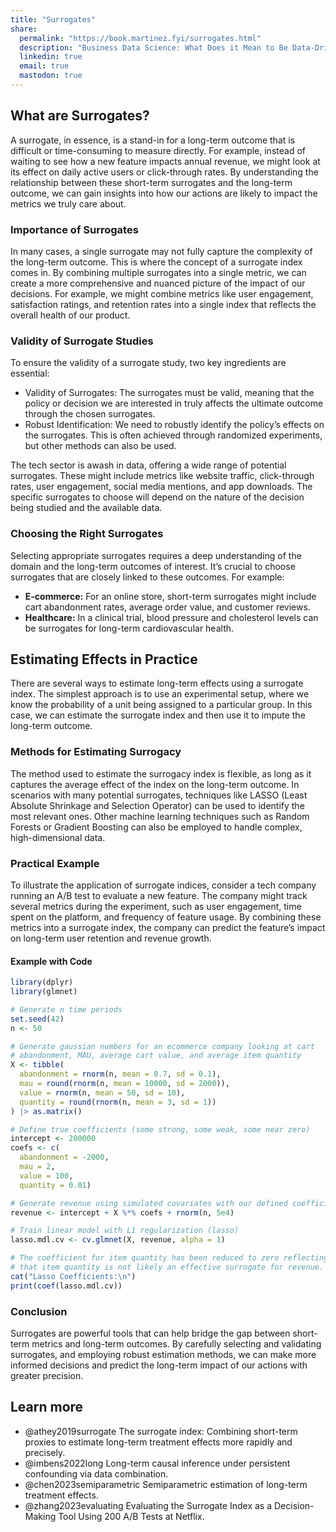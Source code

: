 ```yaml
---
title: "Surrogates"
share:
  permalink: "https://book.martinez.fyi/surrogates.html"
  description: "Business Data Science: What Does it Mean to Be Data-Driven?"
  linkedin: true
  email: true
  mastodon: true
---
```


## What are Surrogates?

A surrogate, in essence, is a stand-in for a long-term outcome that is difficult
or time-consuming to measure directly. For example, instead of waiting to see
how a new feature impacts annual revenue, we might look at its effect on daily
active users or click-through rates. By understanding the relationship between
these short-term surrogates and the long-term outcome, we can gain insights into
how our actions are likely to impact the metrics we truly care about.

### Importance of Surrogates

In many cases, a single surrogate may not fully capture the complexity of the
long-term outcome. This is where the concept of a surrogate index comes in. By
combining multiple surrogates into a single metric, we can create a more
comprehensive and nuanced picture of the impact of our decisions. For example,
we might combine metrics like user engagement, satisfaction ratings, and
retention rates into a single index that reflects the overall health of our
product.

### Validity of Surrogate Studies

To ensure the validity of a surrogate study, two key ingredients are essential:

  - Validity of Surrogates: The surrogates must be valid, meaning that the
    policy or decision we are interested in truly affects the ultimate outcome
    through the chosen surrogates.
  - Robust Identification: We need to robustly identify the policy's effects on
    the surrogates. This is often achieved through randomized experiments, but
    other methods can also be used.

The tech sector is awash in data, offering a wide range of potential surrogates.
These might include metrics like website traffic, click-through rates, user
engagement, social media mentions, and app downloads. The specific surrogates to
choose will depend on the nature of the decision being studied and the available
data.

### Choosing the Right Surrogates

Selecting appropriate surrogates requires a deep understanding of the domain and
the long-term outcomes of interest. It's crucial to choose surrogates that are
closely linked to these outcomes. For example:

  - **E-commerce:** For an online store, short-term surrogates might include cart
    abandonment rates, average order value, and customer reviews.
  - **Healthcare:** In a clinical trial, blood pressure and cholesterol levels can
    be surrogates for long-term cardiovascular health.

## Estimating Effects in Practice
There are several ways to estimate long-term effects using a surrogate index.
The simplest approach is to use an experimental setup, where we know the
probability of a unit being assigned to a particular group. In this case, we can
estimate the surrogate index and then use it to impute the long-term outcome.

### Methods for Estimating Surrogacy

The method used to estimate the surrogacy index is flexible, as long as it
captures the average effect of the index on the long-term outcome. In scenarios
with many potential surrogates, techniques like LASSO (Least Absolute Shrinkage
and Selection Operator) can be used to identify the most relevant ones. Other
machine learning techniques such as Random Forests or Gradient Boosting can also
be employed to handle complex, high-dimensional data.


### Practical Example

To illustrate the application of surrogate indices, consider a tech company
running an A/B test to evaluate a new feature. The company might track several
metrics during the experiment, such as user engagement, time spent on the
platform, and frequency of feature usage. By combining these metrics into a
surrogate index, the company can predict the feature's impact on long-term user
retention and revenue growth.

#### Example with Code

```r
library(dplyr)
library(glmnet)

# Generate n time periods
set.seed(42)
n <- 50

# Generate gaussian numbers for an ecommerce company looking at cart
# abandonment, MAU, average cart value, and average item quantity
X <- tibble(
  abandonment = rnorm(n, mean = 0.7, sd = 0.1),
  mau = round(rnorm(n, mean = 10000, sd = 2000)),
  value = rnorm(n, mean = 50, sd = 10),
  quantity = round(rnorm(n, mean = 3, sd = 1))
) |> as.matrix()

# Define true coefficients (some strong, some weak, some near zero)
intercept <- 200000
coefs <- c(
  abandonment = -2000,
  mau = 2,
  value = 100,
  quantity = 0.01)

# Generate revenue using simulated covariates with our defined coefficients + noise
revenue <- intercept + X %*% coefs + rnorm(n, 5e4)

# Train linear model with L1 regularization (lasso)
lasso.mdl.cv <- cv.glmnet(X, revenue, alpha = 1)

# The coefficient for item quantity has been reduced to zero reflecting
# that item quantity is not likely an effective surrogate for revenue.
cat("Lasso Coefficients:\n")
print(coef(lasso.mdl.cv))
```

### Conclusion

Surrogates are powerful tools that can help bridge the gap between short-term
metrics and long-term outcomes. By carefully selecting and validating
surrogates, and employing robust estimation methods, we can make more informed
decisions and predict the long-term impact of our actions with greater
precision.

::: {.callout-tip}
## Learn more
  - @athey2019surrogate The surrogate index: Combining short-term proxies to
    estimate long-term treatment effects more rapidly and precisely.
  - @imbens2022long Long-term causal inference under persistent confounding via
    data combination.
  - @chen2023semiparametric Semiparametric estimation of long-term treatment
    effects.
  - @zhang2023evaluating Evaluating the Surrogate Index as a Decision-Making
    Tool Using 200 A/B Tests at Netflix.
:::